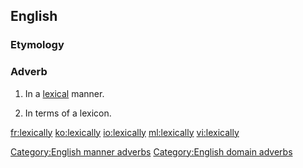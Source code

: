 ==English==

===Etymology===
{{suffix|lexical|ly}}

===Adverb===
{{en-adv|-}}

# {{context|manner|lang=en}} In a [[lexical]] manner.
# {{context|domain|lang=en}} In terms of a lexicon.

[[Category:English manner adverbs]]
[[Category:English domain adverbs]]

[[fr:lexically]]
[[ko:lexically]]
[[io:lexically]]
[[ml:lexically]]
[[vi:lexically]]